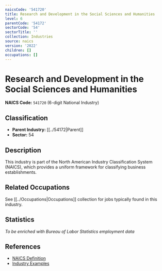```yaml
---
naicsCode: '541720'
title: Research and Development in the Social Sciences and Humanities
level: 6
parentCode: '54172'
sectorCode: '54'
sectorTitle: ''
collection: Industries
source: naics
version: '2022'
children: []
occupations: []
---
```

# Research and Development in the Social Sciences and Humanities

**NAICS Code:** `541720` (6-digit National Industry)

## Classification

- **Parent Industry:** [[../54172|Parent]]
- **Sector:** 54

## Description

This industry is part of the North American Industry Classification System (NAICS), which provides a uniform framework for classifying business establishments.

## Related Occupations

See [[../Occupations|Occupations]] collection for jobs typically found in this industry.

## Statistics

*To be enriched with Bureau of Labor Statistics employment data*

## References

- [NAICS Definition](https://www.census.gov/naics/)
- [Industry Examples](https://www.census.gov/naics/2022NAICS/)
